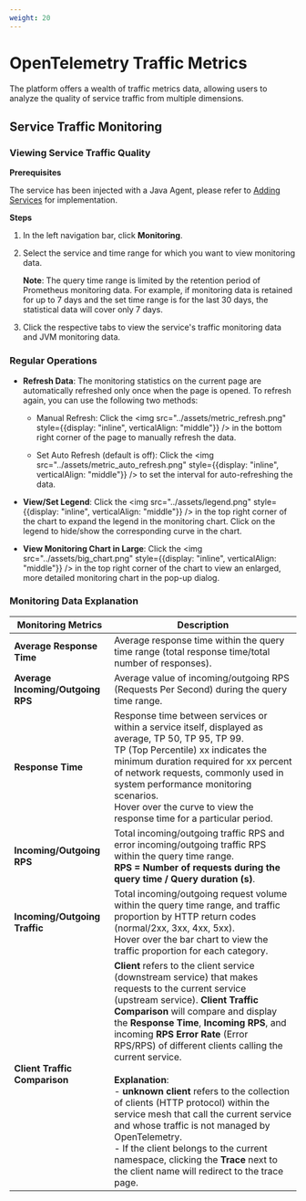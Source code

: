 ```yaml
---
weight: 20
---
```


# OpenTelemetry Traffic Metrics

The platform offers a wealth of traffic metrics data, allowing users to analyze the quality of service traffic from multiple dimensions.

## Service Traffic Monitoring

### Viewing Service Traffic Quality

**Prerequisites**

The service has been injected with a Java Agent, please refer to [Adding Services](../../microservice/add-service.md#add-opentelemetry-service) for implementation.

**Steps**

1. In the left navigation bar, click **Monitoring**.
2. Select the service and time range for which you want to view monitoring data.

   **Note**: The query time range is limited by the retention period of Prometheus monitoring data. For example, if monitoring data is retained for up to 7 days and the set time range is for the last 30 days, the statistical data will cover only 7 days.

3. Click the respective tabs to view the service's traffic monitoring data and JVM monitoring data.

### Regular Operations

- **Refresh Data**: The monitoring statistics on the current page are automatically refreshed only once when the page is opened. To refresh again, you can use the following two methods:

  - Manual Refresh: Click the <img src="../assets/metric_refresh.png" style={{display: "inline", verticalAlign: "middle"}} /> in the bottom right corner of the page to manually refresh the data.

  - Set Auto Refresh (default is off): Click the <img src="../assets/metric_auto_refresh.png" style={{display: "inline", verticalAlign: "middle"}} /> to set the interval for auto-refreshing the data.

- **View/Set Legend**: Click the <img src="../assets/legend.png" style={{display: "inline", verticalAlign: "middle"}} /> in the top right corner of the chart to expand the legend in the monitoring chart. Click on the legend to hide/show the corresponding curve in the chart.

- **View Monitoring Chart in Large**: Click the <img src="../assets/big_chart.png" style={{display: "inline", verticalAlign: "middle"}} /> in the top right corner of the chart to view an enlarged, more detailed monitoring chart in the pop-up dialog.

### Monitoring Data Explanation

| Monitoring Metrics                | Description                                                                                                                                                                                                                                                                                                                                                                                                                                                                                                                                                                                                                                                                     |
| --------------------------------- | ------------------------------------------------------------------------------------------------------------------------------------------------------------------------------------------------------------------------------------------------------------------------------------------------------------------------------------------------------------------------------------------------------------------------------------------------------------------------------------------------------------------------------------------------------------------------------------------------------------------------------------------------------------------------------- |
| **Average Response Time**         | Average response time within the query time range (total response time/total number of responses).                                                                                                                                                                                                                                                                                                                                                                                                                                                                                                                                                                              |
| **Average Incoming/Outgoing RPS** | Average value of incoming/outgoing RPS (Requests Per Second) during the query time range.                                                                                                                                                                                                                                                                                                                                                                                                                                                                                                                                                                                       |
| **Response Time**                 | Response time between services or within a service itself, displayed as average, TP 50, TP 95, TP 99.<br />TP (Top Percentile) xx indicates the minimum duration required for xx percent of network requests, commonly used in system performance monitoring scenarios.<br />Hover over the curve to view the response time for a particular period.                                                                                                                                                                                                                                                                                                                                |
| **Incoming/Outgoing RPS**         | Total incoming/outgoing traffic RPS and error incoming/outgoing traffic RPS within the query time range.<br />**RPS = Number of requests during the query time / Query duration (s)**.                                                                                                                                                                                                                                                                                                                                                                                                                                                                                            |
| **Incoming/Outgoing Traffic**     | Total incoming/outgoing request volume within the query time range, and traffic proportion by HTTP return codes (normal/2xx, 3xx, 4xx, 5xx).<br />Hover over the bar chart to view the traffic proportion for each category.                                                                                                                                                                                                                                                                                                                                                                                                                                                      |
| **Client Traffic Comparison**     | **Client** refers to the client service (downstream service) that makes requests to the current service (upstream service). **Client Traffic Comparison** will compare and display the **Response Time**, **Incoming RPS**, and incoming **RPS Error Rate** (Error RPS/RPS) of different clients calling the current service.<br /><br />**Explanation**:<br />- **unknown client** refers to the collection of clients (HTTP protocol) within the service mesh that call the current service and whose traffic is not managed by OpenTelemetry.<br />- If the client belongs to the current namespace, clicking the **Trace** next to the client name will redirect to the trace page. |